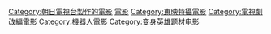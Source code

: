 {{DEFAULTSORT:Super Sentai}}
[[Category:朝日電視台製作的電影|Category:朝日電視台製作的電影]]
[[Category:超級戰隊系列|電影]]
[[Category:東映特攝電影|Category:東映特攝電影]]
[[Category:電視劇改編電影|Category:電視劇改編電影]]
[[Category:機器人電影|Category:機器人電影]]
[[Category:变身英雄题材电影|Category:变身英雄题材电影]]